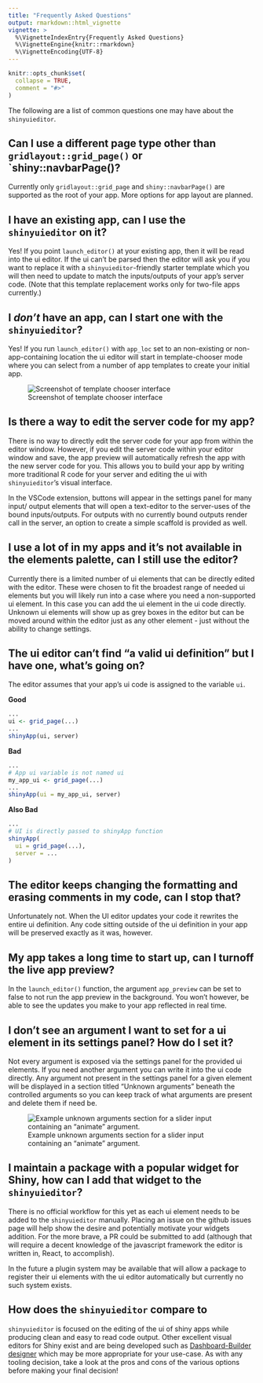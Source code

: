 ```yaml
---
title: "Frequently Asked Questions"
output: rmarkdown::html_vignette
vignette: >
  %\VignetteIndexEntry{Frequently Asked Questions}
  %\VignetteEngine{knitr::rmarkdown}
  %\VignetteEncoding{UTF-8}
---
```


```r
knitr::opts_chunk$set(
  collapse = TRUE,
  comment = "#>"
)
```


The following are a list of common questions one may have about the `shinyuieditor`. 

## Can I use a different page type other than `gridlayout::grid_page()` or `shiny::navbarPage()?

Currently only `gridlayout::grid_page` and `shiny::navbarPage()` are supported as the root of your app. More options for app layout are planned. 


## I have an existing app, can I use the `shinyuieditor` on it?

Yes! If you point `launch_editor()` at your existing app, then it will be read into the ui editor. If the ui can't be parsed then the editor will ask you if you want to replace it with a `shinyuieditor`-friendly starter template which you will then need to update to match the inputs/outputs of your app's server code. (Note that this template replacement works only for two-file apps currently.) 

## I _don't_ have an app, can I start one with the `shinyuieditor`?

Yes! If you run `launch_editor()` with `app_loc` set to an non-existing or non-app-containing location the ui editor will start in template-chooser mode where you can select from a number of app templates to create your initial app.

![Screenshot of template chooser interface](screenshots/template-chooser.png)

## Is there a way to edit the server code for my app?

There is no way to directly edit the server code for your app from within the editor window. However, if you edit the server code within your editor window and save, the app preview will automatically refresh the app with the new server code for you. This allows you to build your app by writing more traditional R code for your server and editing the ui with `shinyuieditor`'s visual interface. 

In the VSCode extension, buttons will appear in the settings panel for many input/ output elements that will open a text-editor to the server-uses of the bound inputs/outputs. For outputs with no currently bound outputs render call in the server, an option to create a simple scaffold is provided as well. 

## I use a lot of <widget name> in my apps and it's not available in the elements palette, can I still use the editor?

Currently there is a limited number of ui elements that can be directly edited with the editor. These were chosen to fit the broadest range of needed ui elements but you will likely run into a case where you need a non-supported ui element. In this case you can add the ui element in the ui code directly. Unknown ui elements will show up as grey boxes in the editor but can be moved around within the editor just as any other element - just without the ability to change settings. 

## The ui editor can't find "a valid ui definition" but I have one, what's going on?

The editor assumes that your app's ui code is assigned to the variable `ui`. 

__Good__
```r
...
ui <- grid_page(...)
...
shinyApp(ui, server)
```

__Bad__
```r
...
# App ui variable is not named ui
my_app_ui <- grid_page(...)
...
shinyApp(ui = my_app_ui, server)
```

__Also Bad__
```r
...
# UI is directly passed to shinyApp function
shinyApp(
  ui = grid_page(...), 
  server = ...
)
```


## The editor keeps changing the formatting and erasing comments in my code, can I stop that?

Unfortunately not. When the UI editor updates your code it rewrites the entire ui definition. Any code sitting outside of the ui definition in your app will be preserved exactly as it was, however. 


## My app takes a long time to start up, can I turnoff the live app preview?

In the `launch_editor()` function, the argument `app_preview` can be set to false to not run the app preview in the background. You won't however, be able to see the updates you make to your app reflected in real time. 


## I don't see an argument I want to set for a ui element in its settings panel? How do I set it?

Not every argument is exposed via the settings panel for the provided ui elements. If you need another argument you can write it into the ui code directly. Any argument not present in the settings panel for a given element will be displayed in a section titled "Unknown arguments" beneath the controlled arguments so you can keep track of what arguments are present and delete them if need be.

![Example unknown arguments section for a slider input containing an "animate" argument.](unknown-arguments-display.png)


## I maintain a package with a popular widget for Shiny, how can I add that widget to the `shinyuieditor`?

There is no official workflow for this yet as each ui element needs to be added to the `shinyuieditor` manually. Placing an issue on the github issues page will help show the desire and potentially motivate your widgets addition. For the more brave, a PR could be submitted to add (although that will require a decent knowledge of the javascript framework the editor is written in, React, to accomplish).

In the future a plugin system may be available that will allow a package to register their ui elements with the ui editor automatically but currently no such system exists. 


## How does the `shinyuieditor` compare to <Other visual editor for shiny>

`shinyuieditor` is focused on the editing of the ui of shiny apps while producing clean and easy to read code output. Other excellent visual editors for Shiny exist and are being developed such as [Dashboard-Builder](https://www.youtube.com/watch?v=oOKJLMAkEiw) [designer](https://ashbaldry.github.io/designer/) which may be more appropriate for your use-case. As with any tooling decision, take a look at the pros and cons of the various options before making your final decision! 
